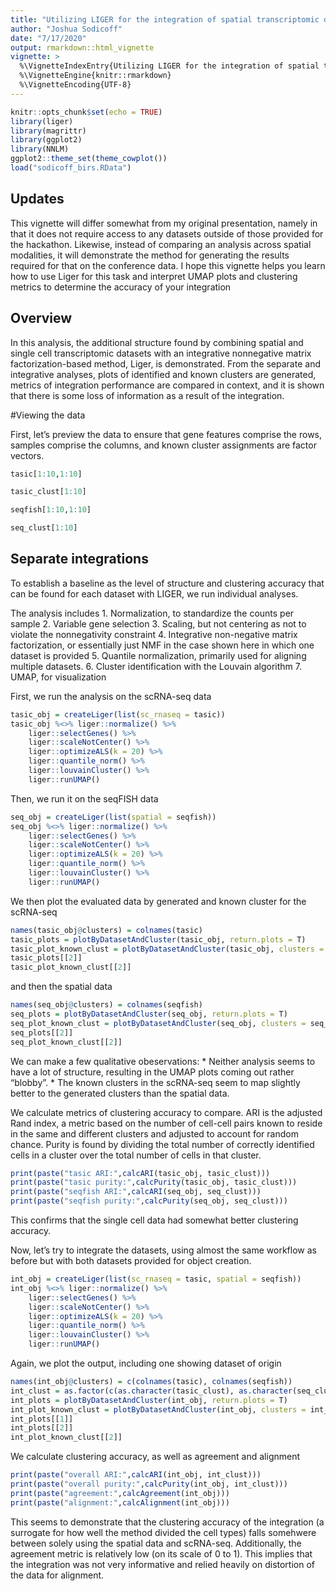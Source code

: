 ```yaml
---
title: "Utilizing LIGER for the integration of spatial transcriptomic data"
author: "Joshua Sodicoff"
date: "7/17/2020"
output: rmarkdown::html_vignette
vignette: >
  %\VignetteIndexEntry{Utilizing LIGER for the integration of spatial transcriptomic data}
  %\VignetteEngine{knitr::rmarkdown}
  %\VignetteEncoding{UTF-8}
---
```


```r
knitr::opts_chunk$set(echo = TRUE)
library(liger)
library(magrittr)
library(ggplot2)
library(NNLM)
ggplot2::theme_set(theme_cowplot())
load("sodicoff_birs.RData")
```

## Updates

This vignette will differ somewhat from my original presentation, namely in that it does not require access to any datasets outside of those provided for the hackathon. Likewise, instead of comparing an analysis across spatial modalities, it will demonstrate the method for generating the results required for that on the conference data. I hope this vignette helps you learn how to use Liger for this task and interpret UMAP plots and clustering metrics to determine the accuracy of your integration


## Overview
In this analysis, the additional structure found by combining spatial and single cell transcriptomic datasets with an integrative nonnegative matrix factorization-based method, Liger, is demonstrated. From the separate and integrative analyses, plots of identified and known clusters are generated, metrics of integration performance are compared in context, and it is shown that there is some loss of information as a result of the integration.

#Viewing the data

First, let's preview the data to ensure that gene features comprise the rows, samples comprise the columns, and known cluster assignments are factor vectors.

```r
tasic[1:10,1:10]
```

```r
tasic_clust[1:10]
```

```r
seqfish[1:10,1:10]
```

```r
seq_clust[1:10]
```
## Separate integrations

To establish a baseline as the level of structure and clustering accuracy that can be found for each dataset with LIGER, we run individual analyses.

The analysis includes
1. Normalization, to standardize the counts per sample
2. Variable gene selection
3. Scaling, but not centering as not to violate the nonnegativity constraint
4. Integrative non-negative matrix factorization, or essentially just NMF in the case shown here in which one dataset is provided
5. Quantile normalization, primarily used for aligning multiple datasets.
6. Cluster identification with the Louvain algorithm
7. UMAP, for visualization

First, we run the analysis on the scRNA-seq data
```r
tasic_obj = createLiger(list(sc_rnaseq = tasic))
tasic_obj %<>% liger::normalize() %>% 
    liger::selectGenes() %>% 
    liger::scaleNotCenter() %>% 
    liger::optimizeALS(k = 20) %>% 
    liger::quantile_norm() %>% 
    liger::louvainCluster() %>% 
    liger::runUMAP()

```

Then, we run it on the seqFISH data
```r
seq_obj = createLiger(list(spatial = seqfish))
seq_obj %<>% liger::normalize() %>% 
    liger::selectGenes() %>% 
    liger::scaleNotCenter() %>% 
    liger::optimizeALS(k = 20) %>% 
    liger::quantile_norm() %>% 
    liger::louvainCluster() %>% 
    liger::runUMAP()
```

We then plot the evaluated data by generated and known cluster for the scRNA-seq

```r
names(tasic_obj@clusters) = colnames(tasic)
tasic_plots = plotByDatasetAndCluster(tasic_obj, return.plots = T)
tasic_plot_known_clust = plotByDatasetAndCluster(tasic_obj, clusters = tasic_clust, return.plots = T)
tasic_plots[[2]]
tasic_plot_known_clust[[2]]
```
and then the spatial data
```r
names(seq_obj@clusters) = colnames(seqfish)
seq_plots = plotByDatasetAndCluster(seq_obj, return.plots = T)
seq_plot_known_clust = plotByDatasetAndCluster(seq_obj, clusters = seq_clust, return.plots = T)
seq_plots[[2]]
seq_plot_known_clust[[2]]
```
We can make a few qualitative obeservations:
* Neither analysis seems to have a lot of structure, resulting in the UMAP plots coming out rather "blobby".
* The known clusters in the scRNA-seq seem to map slightly better to the generated clusters than the spatial data.

We calculate metrics of clustering accuracy to compare. ARI is the adjusted Rand index, a metric based on the number of cell-cell pairs known to reside in the same and different clusters and adjusted to account for random chance. Purity is found by dividing the total number of correctly identified cells in a cluster over the total number of cells in that cluster.

```r
print(paste("tasic ARI:",calcARI(tasic_obj, tasic_clust)))
print(paste("tasic purity:",calcPurity(tasic_obj, tasic_clust)))
print(paste("seqfish ARI:",calcARI(seq_obj, seq_clust)))
print(paste("seqfish purity:",calcPurity(seq_obj, seq_clust)))
```
This confirms that the single cell data had somewhat better clustering accuracy.

Now, let's try to integrate the datasets, using almost the same workflow as before but with both datasets provided for object creation.

```r
int_obj = createLiger(list(sc_rnaseq = tasic, spatial = seqfish))
int_obj %<>% liger::normalize() %>% 
    liger::selectGenes() %>% 
    liger::scaleNotCenter() %>% 
    liger::optimizeALS(k = 20) %>% 
    liger::quantile_norm() %>% 
    liger::louvainCluster() %>% 
    liger::runUMAP()
```

Again, we plot the output, including one showing dataset of origin

```r
names(int_obj@clusters) = c(colnames(tasic), colnames(seqfish))
int_clust = as.factor(c(as.character(tasic_clust), as.character(seq_clust))); names(int_clust) = c(names(tasic_clust), names(seq_clust))
int_plots = plotByDatasetAndCluster(int_obj, return.plots = T)
int_plot_known_clust = plotByDatasetAndCluster(int_obj, clusters = int_clust, return.plots = T)
int_plots[[1]]
int_plots[[2]]
int_plot_known_clust[[2]]
```

We calculate clustering accuracy, as well as agreement and alignment

```r
print(paste("overall ARI:",calcARI(int_obj, int_clust)))
print(paste("overall purity:",calcPurity(int_obj, int_clust)))
print(paste("agreement:",calcAgreement(int_obj)))
print(paste("alignment:",calcAlignment(int_obj)))
```

This seems to demonstrate that the clustering accuracy of the integration (a surrogate for how well the method divided the cell types) falls somehwere between solely using the spatial data and scRNA-seq. Additionally, the agreement metric is relatively low (on its scale of 0 to 1). This implies that the integration was not very informative and relied heavily on distortion of the data for alignment. 
